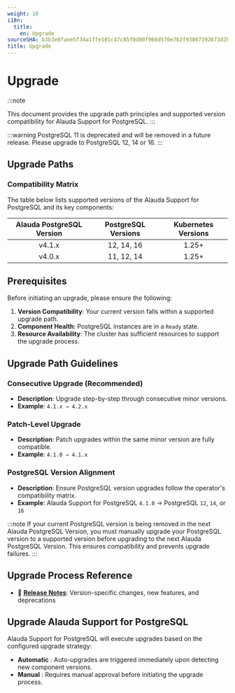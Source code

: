 ```yaml
---
weight: 16
i18n:
  title:
    en: Upgrade
sourceSHA: b3b3e8faee5f34a1ffe101c47c85f0d80f966d570e7b2f93807392673d2b1db7
title: Upgrade
---
```


# Upgrade

:::note

This document provides the upgrade path principles and supported version compatibility for Alauda Support for PostgreSQL.
:::

:::warning
PostgreSQL 11 is deprecated and will be removed in a future release. Please upgrade to PostgreSQL 12, 14 or 16.
:::

## Upgrade Paths

### Compatibility Matrix

The table below lists supported versions of the Alauda Support for PostgreSQL and its key components:

| Alauda PostgreSQL Version |  PostgreSQL Versions                | Kubernetes Versions |
|:-------------------------:|:-----------------------------------:|:-------------------:|
| v4.1.x                    | 12, 14, 16                      | 1.25+               |
| v4.0.x                    | 11, 12, 14                      | 1.25+               |

## Prerequisites

Before initiating an upgrade, please ensure the following:

1. **Version Compatibility**: Your current version falls within a supported upgrade path.
2. **Component Health**: PostgreSQL instances are in a `Ready` state.
3. **Resource Availability**: The cluster has sufficient resources to support the upgrade process.

## Upgrade Path Guidelines

### Consecutive Upgrade (Recommended)
- **Description**: Upgrade step-by-step through consecutive minor versions.
- **Example**: `4.1.x → 4.2.x`

### Patch-Level Upgrade
- **Description**: Patch upgrades within the same minor version are fully compatible.
- **Example**: `4.1.0 → 4.1.x`

### PostgreSQL Version Alignment
- **Description**: Ensure PostgreSQL version upgrades follow the operator's compatibility matrix.
- **Example**: Alauda Support for PostgreSQL `4.1.0` → PostgreSQL `12`, `14`, or `16`

:::note
If your current PostgreSQL version is being removed in the next Alauda PostgreSQL Version, you must manually upgrade your PostgreSQL version to a supported version before upgrading to the next Alauda PostgreSQL Version. This ensures compatibility and prevents upgrade failures.
:::

## Upgrade Process Reference
- 📝 **[Release Notes](./release_notes.mdx)**: Version-specific changes, new features, and deprecations

## Upgrade Alauda Support for PostgreSQL

Alauda Support for PostgreSQL will execute upgrades based on the configured upgrade strategy:
- **Automatic** : Auto-upgrades are triggered immediately upon detecting new component versions.
- **Manual** : Requires manual approval before initiating the upgrade process.
